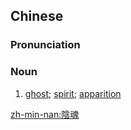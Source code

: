 {{also|阴魂}}
==Chinese==
{{zh-forms|s=阴魂}}

===Pronunciation===
{{zh-pron
|m=yīnhún
|c=jam1 wan4
|mn=qz,tw,xm,zz:im-hûn
|cat=n
}}

===Noun===
{{zh-noun}}

# [[ghost]]; [[spirit]]; [[apparition]]

[[zh-min-nan:陰魂]]